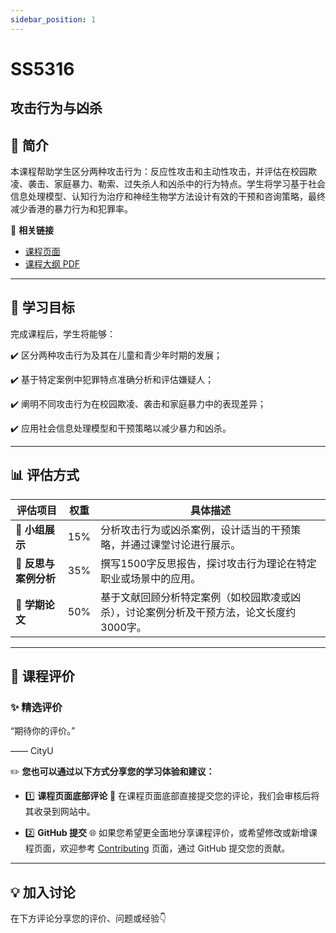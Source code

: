 ```yaml
---
sidebar_position: 1
---
```


# SS5316
## 攻击行为与凶杀

## **📘 简介**
本课程帮助学生区分两种攻击行为：反应性攻击和主动性攻击，并评估在校园欺凌、袭击、家庭暴力、勒索、过失杀人和凶杀中的行为特点。学生将学习基于社会信息处理模型、认知行为治疗和神经生物学方法设计有效的干预和咨询策略，最终减少香港的暴力行为和犯罪率。

🔗 **相关链接**
- [课程页面](https://www.cityu.edu.hk/catalogue/pg/202425/course/SS5316.htm)
- [课程大纲 PDF](https://www.cityu.edu.hk/catalogue/pg/202425/course/SS5316.pdf)

---

## **🎯 学习目标**

完成课程后，学生将能够：

✔️ 区分两种攻击行为及其在儿童和青少年时期的发展；

✔️ 基于特定案例中犯罪特点准确分析和评估嫌疑人；

✔️ 阐明不同攻击行为在校园欺凌、袭击和家庭暴力中的表现差异；

✔️ 应用社会信息处理模型和干预策略以减少暴力和凶杀。

---

## **📊 评估方式**

| **评估项目**             | **权重** | **具体描述**                                                                                       |
|------------------------|---------|---------------------------------------------------------------------------------------------------|
| **🎤 小组展示**          | 15%     | 分析攻击行为或凶杀案例，设计适当的干预策略，并通过课堂讨论进行展示。                                              |
| **📄 反思与案例分析**      | 35%     | 撰写1500字反思报告，探讨攻击行为理论在特定职业或场景中的应用。                                                 |
| **📄 学期论文**          | 50%     | 基于文献回顾分析特定案例（如校园欺凌或凶杀），讨论案例分析及干预方法，论文长度约3000字。                                |

---

## **💬 课程评价**

### ✨ **精选评价**
<div className={commentStyles.commentBox}>
    <p className={commentStyles.commentText}>
        “期待你的评价。”
    </p>
    <p className={commentStyles.commentAuthor}>—— CityU</p>
</div>

✏️ **您也可以通过以下方式分享您的学习体验和建议：**

- 1️⃣ **课程页面底部评论**
💬 在课程页面底部直接提交您的评论，我们会审核后将其收录到网站中。

- 2️⃣ **GitHub 提交**
🌐 如果您希望更全面地分享课程评价，或希望修改或新增课程页面，欢迎参考 [Contributing](https://penjc.github.io/cityU-navigator/contributing) 页面，通过 GitHub 提交您的贡献。

---

## **💡 加入讨论**

在下方评论分享您的评价、问题或经验👇
<Utterances />
